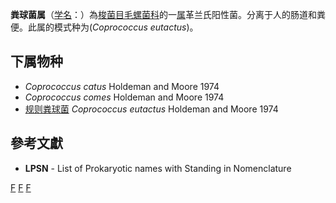 {{Automatic taxobox
| taxon = Coprococcus
| authority = Holdeman and Moore, 1974
| type species = 规则粪球菌<br><small>Coprococcus eutactus</small>
| type species authority = Holdeman and Moore 1974
}}
'''粪球菌属'''（[[学名|学名]]：{{lang|la|''Coprococcus''}}）為[[梭菌目|梭菌目]][[毛螺菌科|毛螺菌科]]的一[[属|属]]革兰氏阳性菌。分离于人的肠道和粪便。此属的模式种为(''Coprococcus eutactus'')。

==下属物种==
* ''Coprococcus catus'' Holdeman and Moore 1974
* ''Coprococcus comes'' Holdeman and Moore 1974
* [[规则粪球菌|规则粪球菌]] ''Coprococcus eutactus'' Holdeman and Moore 1974

==參考文獻==
{{reflist}}
* '''LPSN''' - List of Prokaryotic names with Standing in Nomenclature

{{taxonbar}}

[[Category:革兰氏阳性菌|F]]
[[Category:_毛螺菌科|F]]
[[Category:1974年描述的分类群|F]]